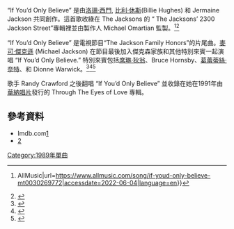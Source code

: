 
{{Infobox song
| name           = If You'd Only Believe
| artist         = [[Michael_Jackson|Michael Jackson]], [[Celine_Dion|Celine Dion]], Bruce Hornsby, Gladys Knight, and Dionne Warwick
| album          = 2300 Jackson Street
| released       = 1989
| format         = 
| recorded       = Los Angeles
| genre          = 
| length         = 
| label          = Epic/Sony
| writer         = [[Roxanne_Seeman|Roxanne Seeman]], [[Billie_Hughes|Billie Hughes]], [[Jermaine_Jackson|Jermaine Jackson]] 
| producer       = Michael Omartian
}}
“If You’d Only Believe” 是由[[洛珊·西門|洛珊·西門]], [[比利·休斯_(美国)|比利·休斯]](Billie Hughes) 和 Jermaine Jackson 共同創作。這首歌收綠在 The Jacksons 的 “ The Jacksons’ 2300 Jackson Street”專輯裡並由製作人 Michael Omartian 監製。<ref>{{Citation|title=If You'd Only Believe by The Jacksons - Track Info {{!}} AllMusic|url=https://www.allmusic.com/song/if-youd-only-believe-mt0030269772|accessdate=2022-06-04|language=en}}</ref><ref>{{Cite news|title=POP RECORDINGS|url=https://www.washingtonpost.com/archive/lifestyle/style/1989/05/21/pop-recordings/847a64f5-cb2a-409b-96df-52d2a2e3ffdf/|newspaper=Washington Post|date=1989-05-21|accessdate=2022-06-04|issn=0190-8286|language=en-US|first=Geoffrey|last=Himes}}</ref>

“If You’d Only Believe” 是電視節目“The Jackson Family Honors”的片尾曲。[[麥可·傑克遜|麥可·傑克遜]] (Michael Jackson) 在節目最後加入傑克森家族和其他特別來賓一起演唱 “If You’d Only Believe.” 特別來賓包括[[席琳·狄翁|席琳·狄翁]]、Bruce Hornsby、[[葛蕾蒂絲·奈特|葛蕾蒂絲·奈特]]、和 Dionne Warwick。<ref>{{Cite news|title=The Jackson Family Reunited, Sort Of|url=https://www.nytimes.com/1994/02/21/arts/the-jackson-family-reunited-sort-of.html|newspaper=The New York Times|date=1994-02-21|accessdate=2022-06-04|issn=0362-4331|language=en-US|first=Bernard|last=Weinraub}}</ref><ref>{{Cite book|chapter=Jermaine Jackson Biography: Biography|url=https://books.google.com/books?id=71U3EAAAQBAJ&newbks=0&printsec=frontcover&pg=PA139&dq=%22Roxanne+Seeman%22++&hl=en|publisher=Publishroom|date=2021-07-07|isbn=979-10-236-2038-2|language=fr|first=B. A.|last=Duffour|title=Jermaine Jackson Biography}}</ref><ref>{{Cite web|title=If You Only Believe - Celine Dion: The Power of The Music|url=http://www.powerofthemusic.com/t%20power%20of.html|access-date=2022-06-04|work=www.powerofthemusic.com}}</ref>

歌手 Randy Crawford 之後翻唱 “If You’d Only Believe” 並收錄在她在1991年由[[華納唱片|華納唱片]]發行的 Through The Eyes of Love 專輯。

== 參考資料 ==
*Imdb.com[http://www.imdb.com/title/tt0274574/soundtrack]{{Wayback|url=http://www.imdb.com/title/tt0274574/soundtrack |date=20160307104304 }}
*[http://www.encyclopedia.com/doc/1G1-14895628.html]{{Wayback|url=http://www.encyclopedia.com/doc/1G1-14895628.html |date=20090728213825 }}

[[Category:1989年單曲|Category:1989年單曲]]